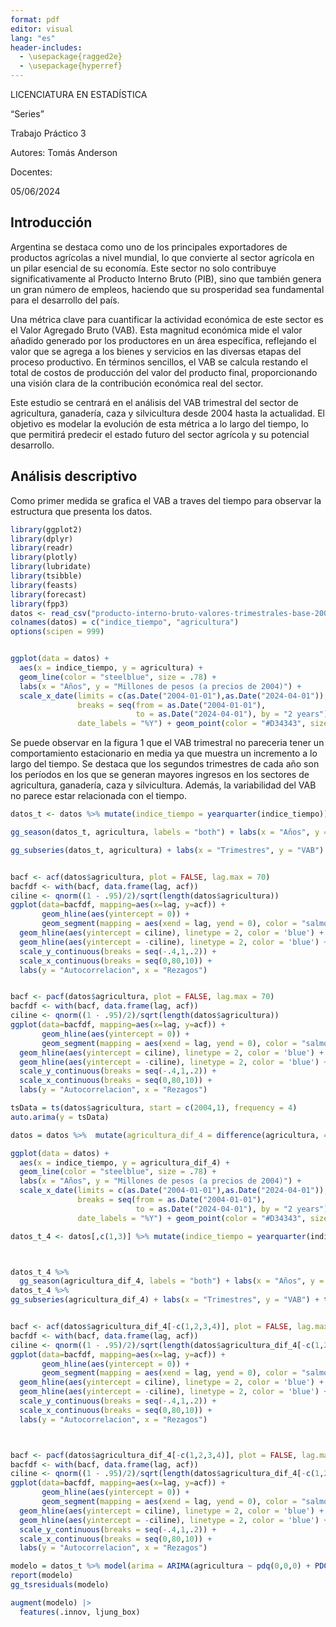 ```yaml
---
format: pdf
editor: visual
lang: "es"
header-includes:
  - \usepackage{ragged2e}
  - \usepackage{hyperref}
---
```


\Centering

\vspace{3cm}

\pagenumbering{gobble}

\vspace{5cm}

\large

LICENCIATURA EN ESTADÍSTICA

\vspace{1cm}

\large
\Huge

"Series" \Huge \newline \vspace{0.3cm}

\normalsize

Trabajo Práctico 3 \vspace{1cm}

Autores: Tomás Anderson

Docentes:

05/06/2024 \normalsize

```{=tex}
\newpage
\hypersetup{linkcolor = black}
\tableofcontents
```
```{=tex}
\newpage
\pagenumbering{arabic}
```
```{=tex}
\RaggedRight
\newpage
```

## Introducción

Argentina se destaca como uno de los principales exportadores de productos agrícolas a nivel mundial, lo que convierte al sector agrícola en un pilar esencial de su economía. Este sector no solo contribuye significativamente al Producto Interno Bruto (PIB), sino que también genera un gran número de empleos, haciendo que su prosperidad sea fundamental para el desarrollo del país.

Una métrica clave para cuantificar la actividad económica de este sector es el Valor Agregado Bruto (VAB). Esta magnitud económica mide el valor añadido generado por los productores en un área específica, reflejando el valor que se agrega a los bienes y servicios en las diversas etapas del proceso productivo. En términos sencillos, el VAB se calcula restando el total de costos de producción del valor del producto final, proporcionando una visión clara de la contribución económica real del sector.

Este estudio se centrará en el análisis del VAB trimestral del sector de agricultura, ganadería, caza y silvicultura desde 2004 hasta la actualidad. El objetivo es modelar la evolución de esta métrica a lo largo del tiempo, lo que permitirá predecir el estado futuro del sector agrícola y su potencial desarrollo.

## Análisis descriptivo

Como primer medida se grafica el VAB a traves del tiempo para observar la estructura que presenta los datos.

```r
library(ggplot2)
library(dplyr)
library(readr)
library(plotly)
library(lubridate)
library(tsibble)
library(feasts)
library(forecast)
library(fpp3)
datos <- read_csv("producto-interno-bruto-valores-trimestrales-base-2004.csv")[1:78,1:2]
colnames(datos) = c("indice_tiempo", "agricultura")
options(scipen = 999)


ggplot(data = datos) + 
  aes(x = indice_tiempo, y = agricultura) +
  geom_line(color = "steelblue", size = .78) + 
  labs(x = "Años", y = "Millones de pesos (a precios de 2004)") + 
  scale_x_date(limits = c(as.Date("2004-01-01"),as.Date("2024-04-01")),
               breaks = seq(from = as.Date("2004-01-01"),
                            to = as.Date("2024-04-01"), by = "2 years"),
               date_labels = "%Y") + geom_point(color = "#D34343", size = 1)


```

Se puede observar en la figura 1 que el VAB trimestral no pareceria tener un comportamiento estacionario en media ya que muestra un incremento a lo largo del tiempo. Se destaca que los segundos trimestres de cada año son los períodos en los que se generan mayores ingresos en los sectores de agricultura, ganadería, caza y silvicultura. Además, la variabilidad del VAB no parece estar relacionada con el tiempo.

```r
datos_t <- datos %>% mutate(indice_tiempo = yearquarter(indice_tiempo)) %>% as_tsibble(index = indice_tiempo)

gg_season(datos_t, agricultura, labels = "both") + labs(x = "Años", y = "VAB") + theme_bw()


```








```r

gg_subseries(datos_t, agricultura) + labs(x = "Trimestres", y = "VAB") + theme_bw()



```

```r
bacf <- acf(datos$agricultura, plot = FALSE, lag.max = 70)
bacfdf <- with(bacf, data.frame(lag, acf))
ciline <- qnorm((1 - .95)/2)/sqrt(length(datos$agricultura))
ggplot(data=bacfdf, mapping=aes(x=lag, y=acf)) +
       geom_hline(aes(yintercept = 0)) +
       geom_segment(mapping = aes(xend = lag, yend = 0), color = "salmon") + 
  geom_hline(aes(yintercept = ciline), linetype = 2, color = 'blue') +
  geom_hline(aes(yintercept = -ciline), linetype = 2, color = 'blue') +
  scale_y_continuous(breaks = seq(-.4,1,.2)) +
  scale_x_continuous(breaks = seq(0,80,10)) +
  labs(y = "Autocorrelacion", x = "Rezagos")



```

```r
bacf <- pacf(datos$agricultura, plot = FALSE, lag.max = 70)
bacfdf <- with(bacf, data.frame(lag, acf))
ciline <- qnorm((1 - .95)/2)/sqrt(length(datos$agricultura))
ggplot(data=bacfdf, mapping=aes(x=lag, y=acf)) +
       geom_hline(aes(yintercept = 0)) +
       geom_segment(mapping = aes(xend = lag, yend = 0), color = "salmon") + 
  geom_hline(aes(yintercept = ciline), linetype = 2, color = 'blue') +
  geom_hline(aes(yintercept = -ciline), linetype = 2, color = 'blue') +
  scale_y_continuous(breaks = seq(-.4,1,.2)) +
  scale_x_continuous(breaks = seq(0,80,10)) +
  labs(y = "Autocorrelacion", x = "Rezagos")

```

```r
tsData = ts(datos$agricultura, start = c(2004,1), frequency = 4)
auto.arima(y = tsData)
```

```r
datos = datos %>%  mutate(agricultura_dif_4 = difference(agricultura, 4))

ggplot(data = datos) + 
  aes(x = indice_tiempo, y = agricultura_dif_4) +
  geom_line(color = "steelblue", size = .78) + 
  labs(x = "Años", y = "Millones de pesos (a precios de 2004)") + 
  scale_x_date(limits = c(as.Date("2004-01-01"),as.Date("2024-04-01")),
               breaks = seq(from = as.Date("2004-01-01"),
                            to = as.Date("2024-04-01"), by = "2 years"),
               date_labels = "%Y") + geom_point(color = "#D34343", size = 1)

datos_t_4 <- datos[,c(1,3)] %>% mutate(indice_tiempo = yearquarter(indice_tiempo)) %>% as_tsibble(index = indice_tiempo)



datos_t_4 %>% 
  gg_season(agricultura_dif_4, labels = "both") + labs(x = "Años", y = "VAB") + theme_bw()
datos_t_4 %>% 
gg_subseries(agricultura_dif_4) + labs(x = "Trimestres", y = "VAB") + theme_bw()



```

```r
bacf <- acf(datos$agricultura_dif_4[-c(1,2,3,4)], plot = FALSE, lag.max = 70)
bacfdf <- with(bacf, data.frame(lag, acf))
ciline <- qnorm((1 - .95)/2)/sqrt(length(datos$agricultura_dif_4[-c(1,2,3,4)]))
ggplot(data=bacfdf, mapping=aes(x=lag, y=acf)) +
       geom_hline(aes(yintercept = 0)) +
       geom_segment(mapping = aes(xend = lag, yend = 0), color = "salmon") + 
  geom_hline(aes(yintercept = ciline), linetype = 2, color = 'blue') +
  geom_hline(aes(yintercept = -ciline), linetype = 2, color = 'blue') +
  scale_y_continuous(breaks = seq(-.4,1,.2)) +
  scale_x_continuous(breaks = seq(0,80,10)) +
  labs(y = "Autocorrelacion", x = "Rezagos")



bacf <- pacf(datos$agricultura_dif_4[-c(1,2,3,4)], plot = FALSE, lag.max = 70)
bacfdf <- with(bacf, data.frame(lag, acf))
ciline <- qnorm((1 - .95)/2)/sqrt(length(datos$agricultura_dif_4[-c(1,2,3,4)]))
ggplot(data=bacfdf, mapping=aes(x=lag, y=acf)) +
       geom_hline(aes(yintercept = 0)) +
       geom_segment(mapping = aes(xend = lag, yend = 0), color = "salmon") + 
  geom_hline(aes(yintercept = ciline), linetype = 2, color = 'blue') +
  geom_hline(aes(yintercept = -ciline), linetype = 2, color = 'blue') +
  scale_y_continuous(breaks = seq(-.4,1,.2)) +
  scale_x_continuous(breaks = seq(0,80,10)) +
  labs(y = "Autocorrelacion", x = "Rezagos")
```

```r
modelo = datos_t %>% model(arima = ARIMA(agricultura ~ pdq(0,0,0) + PDQ(0,1,1)))
report(modelo)
gg_tsresiduals(modelo)
```

```r
augment(modelo) |>
  features(.innov, ljung_box)
```


